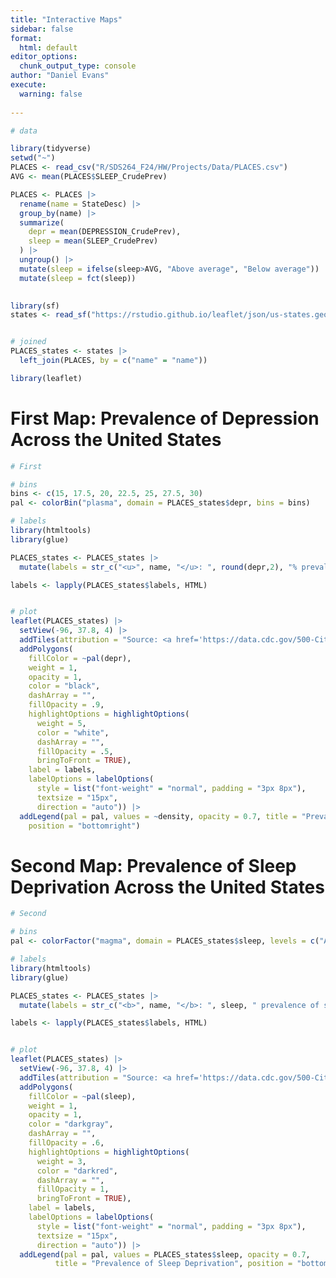 ```yaml
---
title: "Interactive Maps"
sidebar: false
format:
  html: default
editor_options: 
  chunk_output_type: console
author: "Daniel Evans"
execute:
  warning: false
  
---
```


```r
# data

library(tidyverse)
setwd("~")
PLACES <- read_csv("R/SDS264_F24/HW/Projects/Data/PLACES.csv")
AVG <- mean(PLACES$SLEEP_CrudePrev)

PLACES <- PLACES |>
  rename(name = StateDesc) |>
  group_by(name) |>
  summarize(
    depr = mean(DEPRESSION_CrudePrev), 
    sleep = mean(SLEEP_CrudePrev)
  ) |>
  ungroup() |>
  mutate(sleep = ifelse(sleep>AVG, "Above average", "Below average")) |>
  mutate(sleep = fct(sleep))
  

library(sf) 
states <- read_sf("https://rstudio.github.io/leaflet/json/us-states.geojson")


# joined
PLACES_states <- states |>
  left_join(PLACES, by = c("name" = "name"))

library(leaflet)
```


# First Map: Prevalence of Depression Across the United States

```r
# First

# bins
bins <- c(15, 17.5, 20, 22.5, 25, 27.5, 30)
pal <- colorBin("plasma", domain = PLACES_states$depr, bins = bins)

# labels
library(htmltools)
library(glue)

PLACES_states <- PLACES_states |>
  mutate(labels = str_c("<u>", name, "</u>: ", round(depr,2), "% prevalence"))

labels <- lapply(PLACES_states$labels, HTML)


# plot
leaflet(PLACES_states) |>
  setView(-96, 37.8, 4) |>
  addTiles(attribution = "Source: <a href='https://data.cdc.gov/500-Cities-Places/PLACES-Census-Tract-Data-GIS-Friendly-Format-2024-/yjkw-uj5s'>CDC PLACES</a>") |>
  addPolygons(
    fillColor = ~pal(depr),
    weight = 1,
    opacity = 1,
    color = "black",
    dashArray = "",
    fillOpacity = .9,
    highlightOptions = highlightOptions(
      weight = 5,
      color = "white",
      dashArray = "",
      fillOpacity = .5,
      bringToFront = TRUE),
    label = labels,
    labelOptions = labelOptions(
      style = list("font-weight" = "normal", padding = "3px 8px"),
      textsize = "15px",
      direction = "auto")) |>
  addLegend(pal = pal, values = ~density, opacity = 0.7, title = "Prevalence of Depression",
    position = "bottomright")
```

# Second Map: Prevalence of Sleep Deprivation Across the United States

```r
# Second

# bins
pal <- colorFactor("magma", domain = PLACES_states$sleep, levels = c("Above average", "Below average"))

# labels
library(htmltools)
library(glue)

PLACES_states <- PLACES_states |>
  mutate(labels = str_c("<b>", name, "</b>: ", sleep, " prevalence of sleep deprivation"))

labels <- lapply(PLACES_states$labels, HTML)


# plot
leaflet(PLACES_states) |>
  setView(-96, 37.8, 4) |>
  addTiles(attribution = "Source: <a href='https://data.cdc.gov/500-Cities-Places/PLACES-Census-Tract-Data-GIS-Friendly-Format-2024-/yjkw-uj5s'>CDC PLACES</a>") |>
  addPolygons(
    fillColor = ~pal(sleep),
    weight = 1,
    opacity = 1,
    color = "darkgray",
    dashArray = "",
    fillOpacity = .6,
    highlightOptions = highlightOptions(
      weight = 3,
      color = "darkred",
      dashArray = "",
      fillOpacity = 1,
      bringToFront = TRUE),
    label = labels,
    labelOptions = labelOptions(
      style = list("font-weight" = "normal", padding = "3px 8px"),
      textsize = "15px",
      direction = "auto")) |>
  addLegend(pal = pal, values = PLACES_states$sleep, opacity = 0.7, 
          title = "Prevalence of Sleep Deprivation", position = "bottomright")
```
